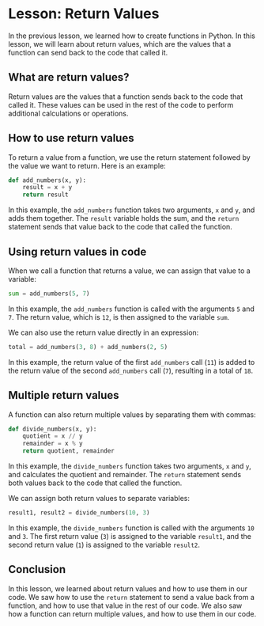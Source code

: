 # Lesson: Return Values

In the previous lesson, we learned how to create functions in Python. In this lesson, we will learn about return values, which are the values that a function can send back to the code that called it.

## What are return values?

Return values are the values that a function sends back to the code that called it. These values can be used in the rest of the code to perform additional calculations or operations.

## How to use return values

To return a value from a function, we use the return statement followed by the value we want to return. Here is an example:

```python
def add_numbers(x, y):
    result = x + y
    return result
```

In this example, the `add_numbers` function takes two arguments, `x` and `y`, and adds them together. The `result` variable holds the sum, and the `return` statement sends that value back to the code that called the function.

## Using return values in code

When we call a function that returns a value, we can assign that value to a variable:

```python
sum = add_numbers(5, 7)
```

In this example, the `add_numbers` function is called with the arguments `5` and `7`. The return value, which is `12`, is then assigned to the variable `sum`.

We can also use the return value directly in an expression:

```python
total = add_numbers(3, 8) + add_numbers(2, 5)
```

In this example, the return value of the first `add_numbers` call (`11`) is added to the return value of the second `add_numbers` call (`7`), resulting in a total of `18`.

## Multiple return values

A function can also return multiple values by separating them with commas:

```python
def divide_numbers(x, y):
    quotient = x // y
    remainder = x % y
    return quotient, remainder
```

In this example, the `divide_numbers` function takes two arguments, `x` and `y`, and calculates the quotient and remainder. The `return` statement sends both values back to the code that called the function.

We can assign both return values to separate variables:

```python
result1, result2 = divide_numbers(10, 3)
```

In this example, the `divide_numbers` function is called with the arguments `10` and `3`. The first return value (`3`) is assigned to the variable `result1`, and the second return value (`1`) is assigned to the variable `result2`.

## Conclusion

In this lesson, we learned about return values and how to use them in our code. We saw how to use the `return` statement to send a value back from a function, and how to use that value in the rest of our code. We also saw how a function can return multiple values, and how to use them in our code.
